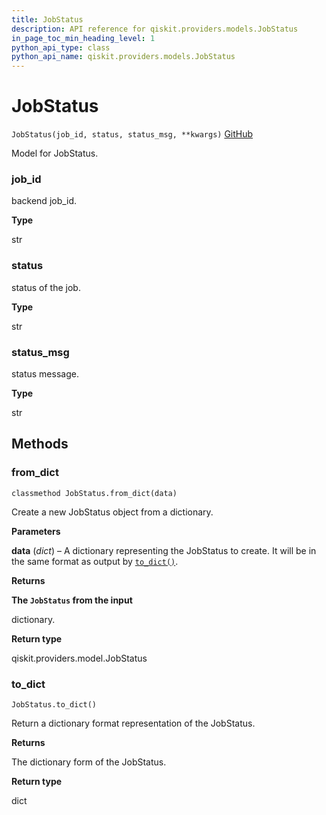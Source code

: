 ```yaml
---
title: JobStatus
description: API reference for qiskit.providers.models.JobStatus
in_page_toc_min_heading_level: 1
python_api_type: class
python_api_name: qiskit.providers.models.JobStatus
---
```


# JobStatus

<span id="qiskit.providers.models.JobStatus" />

`JobStatus(job_id, status, status_msg, **kwargs)` [GitHub](https://github.com/qiskit/qiskit/tree/stable/0.14/qiskit/providers/models/jobstatus.py "view source code")

Model for JobStatus.

<span id="qiskit.providers.models.JobStatus.job_id" />

### job\_id

backend job\_id.

**Type**

str

<span id="qiskit.providers.models.JobStatus.status" />

### status

status of the job.

**Type**

str

<span id="qiskit.providers.models.JobStatus.status_msg" />

### status\_msg

status message.

**Type**

str

## Methods

### from\_dict

<span id="qiskit.providers.models.JobStatus.from_dict" />

`classmethod JobStatus.from_dict(data)`

Create a new JobStatus object from a dictionary.

**Parameters**

**data** (*dict*) – A dictionary representing the JobStatus to create. It will be in the same format as output by [`to_dict()`](qiskit.providers.models.JobStatus#to_dict "qiskit.providers.models.JobStatus.to_dict").

**Returns**

**The `JobStatus` from the input**

dictionary.

**Return type**

qiskit.providers.model.JobStatus

### to\_dict

<span id="qiskit.providers.models.JobStatus.to_dict" />

`JobStatus.to_dict()`

Return a dictionary format representation of the JobStatus.

**Returns**

The dictionary form of the JobStatus.

**Return type**

dict

